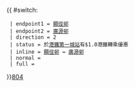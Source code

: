 {{ #switch: {{{format|}}}
  | endpoint1 = [[顯徑邨]]
  | endpoint2 = [[廣源邨]]
  | direction = 2
  | status = 於[[港鐵]][[第一城站]]有$1.0港鐵轉乘優惠
  | inline = [[顯徑邨]] ↔ [[廣源邨]]
  | normal =
  | full =
}}<noinclude>[[category:新界專線小巴路線模板|804]]</noinclude>